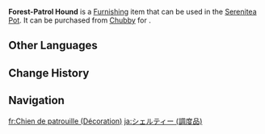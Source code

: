 {{About|the furnishing|the wildlife|Forest-Patrol Hound}}
{{Furnishing Infobox
|id             = 369105
|title          = Forest-Patrol Hound
|image          = Item Forest-Patrol Hound (Furnishing).png
|category       = Animal
|category2      = Animal
|subcategory    = Outdoor Creature
|subcategory2   = Indoor Creature
|quality        = 3
|adeptal_energy = 100
|load           = 500
|reduced_load   = 500
|description    = Humanity's best friend!<br>These were domesticated and bred to be the partners of hunters in the mountains and forests. They are docile with acute senses and can still serve as the guardians of house and home.<br>Though life in the Realm Within is perfectly safe, they still keep vigilant watch near the door, allowing their master to feel completely at ease.
|source1        = [[Chubby]]
}}
'''Forest-Patrol Hound''' is a [[Furnishing]] item that can be used in the [[Serenitea Pot]]. It can be purchased from [[Chubby]] for {{Item|Realm Currency|x=100}}.

==Other Languages==
{{Other Languages
|Transclude=Forest-Patrol Hound
}}

==Change History==
{{Change History|1.5}}

==Navigation==
{{Furnishing Navbox/Living|Animal}}

[[fr:Chien de patrouille (Décoration)]]
[[ja:シェルティー (調度品)]]